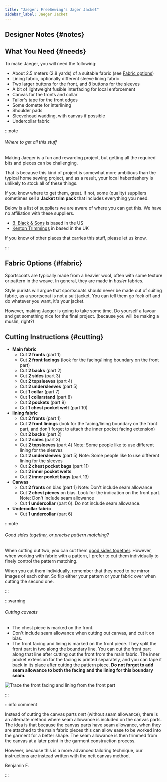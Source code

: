 ```yaml
---
title: "Jaeger: FreeSewing's Jager Jacket"
sidebar_label: Jaeger Jacket
---
```



<DocusaurusDoc>
  <DesignInfo design="jaeger" noDocsLink />
</DocusaurusDoc>

## Designer Notes {#notes}

<Notes />

## What You Need {#needs}

To make Jaeger, you will need the following:

- About 2.5 meters (2.8 yards) of a suitable fabric (see [Fabric options](#fabric-options))
- Lining fabric, optionally different sleeve lining fabric
- Two larger buttons for the front, and 8 buttons for the sleeves
- A bit of lightweight fusible interfacing for local enforcement
- Canvas for the fronts and collar
- Tailor's tape for the front edges
- Some domette for interlining
- Shoulder pads
- Sleevehead wadding, with canvas if possible
- Undercollar fabric

:::note

###### Where to get all this stuff

Making Jaeger is a fun and rewarding project, but getting all the required bits
and pieces can be challenging.

That is because this kind of project is somewhat more ambitious than the
typical home sewing project, and as a result, your local haberdashery is
unlikely to stock all of these things.

If you know where to get them, great. If not, some (quality) suppliers
sometimes sell a **Jacket trim pack** that includes everything you need.

Below is a list of suppliers we are aware of where you can get this.
We have no affiliation with these suppliers.

- [B. Black & Sons](https://www.bblackandsons.com/) is based in the US
- [Kenton Trimmings](http://kentontrimmings.co.uk/shop/) in based in the UK

If you know of other places that carries this stuff, please let us know.

:::

## Fabric Options {#fabric}

Sportscoats are typically made from a heavier wool, often with some texture or
pattern in the weave. In general, they are made in _busier_ fabrics.

Style purists will argue that sportscoats should never be made out of suiting
fabric, as a sportscoat is not a suit jacket. You can tell them go feck off and
do whatever you want, it's your jacket.

However, making Jaeger is going to take some time. Do yourself a favour and get
something nice for the final project. (because you will be making a muslin,
right?)

## Cutting Instructions {#cutting}

- **Main fabric**
  - Cut **2 fronts** (part 1)
  - Cut **2 front facings** (look for the facing/lining boundary on the front part)
  - Cut **2 backs** (part 2)
  - Cut **2 sides** (part 3)
  - Cut **2 topsleeves** (part 4)
  - Cut **2 undersleeves** (part 5)
  - Cut **1 collar** (part 7)
  - Cut **1 collarstand** (part 8)
  - Cut **2 pockets** (part 9)
  - Cut **1 chest pocket welt** (part 10)
- **lining fabric**
  - Cut **2 fronts** (part 1)
  - Cut **2 front linings** (look for the facing/lining boundary on the front part, and don't forget to attach the inner pocket facing extension)
  - Cut **2 backs** (part 2)
  - Cut **2 sides** (part 3)
  - Cut **2 topsleeves** (part 4) Note: Some people like to use different lining for the sleeves
  - Cut **2 undersleeves** (part 5) Note: Some people like to use different lining for the sleeves
  - Cut **2 chest pocket bags** (part 11)
  - Cut **2 inner pocket welts**
  - Cut **2 inner pocket bags** (part 13)
- **Canvas**
  - Cut **2 fronts** on bias (part 1) Note: Don't include seam allowance
  - Cut **2 chest pieces** on bias. Look for the indication on the front part. Note: Don't include seam allowance
  - Cut **1 undercollar** (part 6). Do not include seam allowance.
- **Undercollar fabric**
  - Cut **1 undercollar** (part 6)

:::note

###### Good sides together, or precise pattern matching?

When cutting out two, you can cut them [good sides
together](/docs/sewing/good-sides-together). However, when working with fabric
with a pattern, I prefer to cut them individually to finely control the pattern
matching.

When you cut them individually, remember that they need to be mirror images of
each other. So flip either your pattern or your fabric over when cutting the
second one.

:::

:::warning

###### Cutting caveats

- The chest piece is marked on the front.
- Don't include seam allowance when cutting out canvas, and cut it on bias.
- The front facing and lining is marked on the front piece. They split the
  front part in two along the boundary line. You can cut the front part along
  that line after cutting out the front from the main fabric. The inner pocket
  extension for the facing is printed separately, and you can tape it back in
  its place after cutting the pattern piece. **Do not forget to add seam
  allowance to both the facing and the lining for this boundary seam**.

![Trace the front facing and lining from the front part](cuttingCaveat.svg)

:::

:::info comment

Instead of cutting the canvas parts _nett_ (without seam allowance),
there is an alternate
method where seam allowance is included on the canvas parts.
The idea is that because the canvas parts have seam allowance,
when they are attached to the main fabric pieces this can allow
ease to be worked into the garment for a better shape.
The seam allowance is then trimmed from the canvas at a later point
in the garment construction process.

However, because this is a more advanced tailoring technique,
our instructions are instead written with the nett canvas method.

Benjamin F.

:::
